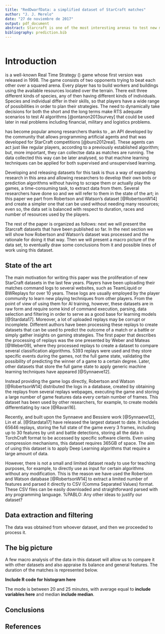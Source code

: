 ```yaml
---
title: "RedDwarfData: a simplified dataset of StarCraft matches"
author: "J. J. Merelo"
date: "27 de noviembre de 2017"
output: pdf_document
abstract: Starcraft is one of the most interesting arenas to test new machine learning and computational intelligence techniques; however, StarCraft matches take a long time and creating a good dataset for training can be hard; besides, analyzing match logs to extract the main characteristics can also be done in many different ways to the point that extracting and processing data itself can take an inordinate amount of time. In this paper we present one such simplified dataset extracted from Robinson and Watson, which we have called RedDwarfData, containing several thousand matches processed to frames, so that temporal studies can also be undertaken. This dataset is available under a free license. An initial analysis and appraisal of these matches is also made. 
bibliography: prediction.bib
---
```


```r
```

# Introduction

\emph{StarCraft} is a well-known Real Time Strategy (\emph{RTS}) game whose first version was released in 1998. The game consists of two opponents trying to beat each other over a squared arena. Every player has to build workers and buildings using the available resources located over the terrain. There exit three different kinds of species, any of then having different kinds of individuals. Species and individual differ in their skills, so that players have a wide range of possibilities in order to plan their strategies. The need to dynamically take decisions for both the short and the long terms make RTS adequate scenarios to test AI algorithms [@ontanon2013survey] that could be used later in real problems including financial, military and logistics problems. 

\emph{StarCraft} has become popular among researchers thanks to \emph{BWAPI}, an API developed by the community that allows programming artificial agents and that was developed for StarCraft competitions [@buro2012real]. These agents can act just like regular players, according to a previously established algorithm; but, more important, they can collectse data as matches are running. The data collected this way can be later analysed, so that machine learning techniques can be applied for both supervised and unsupervised learning.

Developing and releasing datasets for this task is thus a way of expanding research in this area and allowing researchers to develop their own bots or prediction algorithms without having to scrape them or actually play the games, a time-consuming task, to extract data from them. Several researchers have done so and we will refer to them in the state of the art; in this paper we part from Robertson and Watson's dataset [@RobertsonW14] and create a simpler one that can be used without needing many resources; even so, the data set is balanced with respect to duration, races and number of resources used by the players. 

The rest of the paper is organized as follows: next we will present the Starcraft datasets that have been published so far. In the next section we will show how Robertson and Watson's dataset was processed and the rationale for doing it that way. Then we will present a macro picture of the data set, to eventually draw some conclusions from it and possible lines of work using this dataset.

## State of the art

The main motivation for writing this paper was the proliferation of new StarCraft datasets in the last few years. Players have been uploading their matches command logs to several websites, such as TeamLiquid \footnote{\url{http://www.teamliquid.net}} or BWReplays \footnote{\url{http://www.bwreplays.com}} for over 10 years. These logs are usually employed by the player community to learn new playing techniques from other players. From the point of view of using them for AI training, however, these datasets are in raw form and require some kind of command execution, parsing, data selection and filtering in order to serve as a good base for learning models [@Stardata17]. Moreover, a lot of uploaded replays may be corrupt or incomplete. Different authors have been processing these replays to create datasets that can be used to predict the outcome of a match or a battle or simply gather insights on gaming strategies. The first paper that describes the processing of replays was the one presented by Weber and Mateas [@Weber09], where they processed replays to create a dataset to compare several classification algorithms. 5393 replays were used and they store specific events during the games, not the full game state, validating the possibility of predicting the winner of a game to a certain degree. Later, other datasets that store the full game state to apply generic machine learning techniques have appeared [@Synnaeve12].

Instead providing the game logs directly, Robertson and Watson [@RobertsonW14] distributed the logs in a database, created by obtaining the replays from several replays webpages, executing the game and storing a large number of game features data every certain number of frames. This dataset has been used by other researchers, for example, to create models differentiating by race [@Ravari16].

Recently, and built upon the Synnaeve and Bessiere work [@Synnaeve12], Lin et al. [@Stardata17] have released the largest dataset to date. It includes 65646 replays, storing the full state of the game every 3 frames, including up to 30 features by unit and battle detections, storing all the data in TorchCraft format to be accessed by specific software clients. Even using compression mechanisms, this dataset requires 365GB of space. The aim of using this dataset is to apply Deep Learning algorithms that require a large amount of data.

However, there is not a small and limited dataset ready to use for teaching purposes, for example, to directly use as input for certain algorithms without any modification. This is the reason we have used the Robertson and Watson database [@RobertsonW14] to extract a limited number of features and parsed it directly to CSV (Comma Separated Values) format. These CSV files can be easily downloaded and straightforward parsed with any programming language. %PABLO: Any other ideas to justify our dataset?

## Data extraction and filtering

The data was obtained from whoever dataset, and then we proceeded to process it.

## The big picture

A few macro analysis of the data in this dataset will allow us to compare it with other datasets and also appraise its balance and general features. The duration of the matches is represented below.

**Include R code for histogram here**

The mode is between 20 and 25 minutes, with average equal to **include variables here** and median **include median**. 

## Conclusions

## References